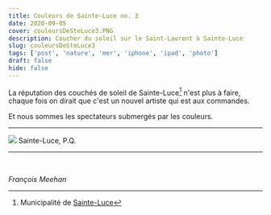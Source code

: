 ```yaml
---
title: Couleurs de Sainte-Luce no. 3
date: 2020-09-05
cover: couleursDeSteLuce3.PNG
description: Coucher du soleil sur le Saint-Laurent à Sainte-Luce
slug: couleursDeSteLuce3
tags: ['post', 'nature', 'mer', 'iphone', 'ipad', 'photo']
draft: false
hide: false
---
```



La réputation des couchés de soleil de Sainte-Luce[^1] n'est plus à faire, chaque fois on dirait que c'est un nouvel artiste qui est aux commandes.

Et nous sommes les spectateurs submergés par les couleurs.


---


<Flex>
  <Card width={[ 256, 320 ]} mx='auto'>
    <Image src='couleursDeSteLuce3.PNG'/>
    <Text>
      Sainte-Luce, P.Q.
    </Text>
  </Card>
</Flex>

---


<br/>

*François Meehan*

[^1]: Municipalité de [Sainte-Luce](https://sainteluce.ca/tourisme/activite.php)
